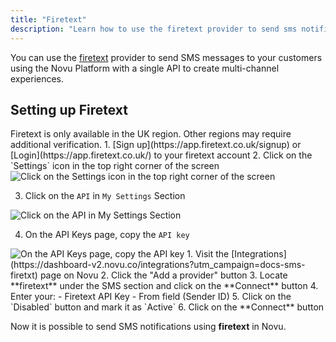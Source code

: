 ```yaml
---
title: "Firetext"
description: "Learn how to use the firetext provider to send sms notifications using Novu"
---
```




You can use the [firetext](https://www.firetext.co.uk) provider to send SMS messages to your customers using the Novu Platform with a single API to create multi-channel experiences.

## Setting up Firetext

<Callout type="info">
Firetext is only available in the UK region. Other regions may require additional verification.
</Callout>

<Steps>
<Step title="Get your API Key">
1. [Sign up](https://app.firetext.co.uk/signup) or [Login](https://app.firetext.co.uk/) to your firetext account
2. Click on the `Settings` icon in the top right corner of the screen

<img alt="Click on the Settings icon in the top right corner of the screen" src="/images/channels-and-providers/sms/firetext/step_01.png" />

3. Click on the `API` in `My Settings` Section

<img alt="Click on the API in My Settings Section" src="/images/channels-and-providers/sms/firetext/step_02.png" />

4. On the API Keys page, copy the `API key`

<img alt="On the API Keys page, copy the API key" src="/images/channels-and-providers/sms/firetext/step_03.png" />
</Step>

<Step title="Connect Firetext to Novu">
1. Visit the [Integrations](https://dashboard-v2.novu.co/integrations?utm_campaign=docs-sms-firetxt) page on Novu
2. Click the "Add a provider" button
3. Locate **firetext** under the SMS section and click on the **Connect** button
4. Enter your:
   - Firetext API Key
   - From field (Sender ID)
5. Click on the `Disabled` button and mark it as `Active`
6. Click on the **Connect** button
</Step>
</Steps>

Now it is possible to send SMS notifications using **firetext** in Novu.
